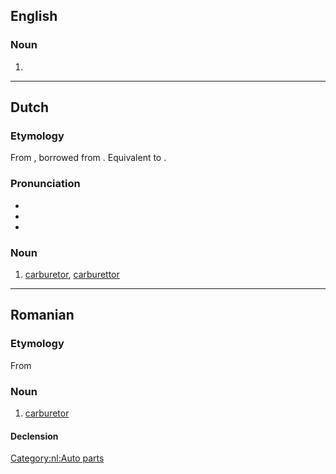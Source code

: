 ==English==

===Noun===
{{head|en|misspelling}}

# {{misspelling of|en|carburetor}}

----

==Dutch==

===Etymology===
From {{m|nl|carburateur}}, borrowed from {{bor|nl|fr|carburateur}}. Equivalent to {{suffix|nl|carbureren|ator}}.

===Pronunciation===
* {{IPA|nl|/kɑr.byˈraː.tɔr/}}
* {{audio|nl|Nl-carburator.ogg|audio}}
* {{hyphenation|nl|car|bu|ra|tor}}

===Noun===
{{nl-noun|m|-:en|pl2=-s|carburatortje}}

# [[carburetor]], [[carburettor]]
#: {{syn|nl|carburateur|vergasser}}

[[Category:nl:Auto parts]]

----

==Romanian==

===Etymology===
From {{bor|ro|fr|carburateur}}

===Noun===
{{ro-noun|n|carburatoare}}

# [[carburetor]]

====Declension====
{{ro-noun-n}}